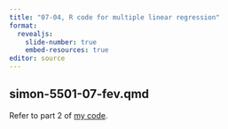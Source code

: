 ```yaml
---
title: "07-04, R code for multiple linear regression"
format: 
  revealjs:
    slide-number: true
    embed-resources: true
editor: source
---
```


## simon-5501-07-fev.qmd

Refer to part 2 of [my code][ref-simon-nodate2].

[ref-simon-nodate2]: https://github.com/pmean/classes/blob/master/biostats-1/07/src/simon-5501-07-fev.qmd
